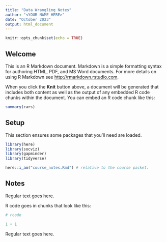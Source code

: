 ```yaml
---
title: "Data Wrangling Notes"
author: "<YOUR NAME HERE>"
date: "October 2023"
output: html_document
---
```


```r
knitr::opts_chunk$set(echo = TRUE)
```

## Welcome

This is an R Markdown document. Markdown is a simple formatting syntax for authoring HTML, PDF, and MS Word documents. For more details on using R Markdown see <http://rmarkdown.rstudio.com>.

When you click the **Knit** button above, a document will be generated that includes both content as well as the output of any embedded R code chunks within the document. You can embed an R code chunk like this:

```r
summary(cars)
```

## Setup

This section ensures some packages that you'll need are loaded.

```r
library(here)
library(socviz)
library(gapminder)
library(tidyverse)
```

```r
here::i_am("course_notes.Rmd") # relative to the course packet.
```

## Notes

Regular text goes here.

R code goes in chunks that look like this:

```r
# rcode

1 + 1
```

Regular text goes here.

